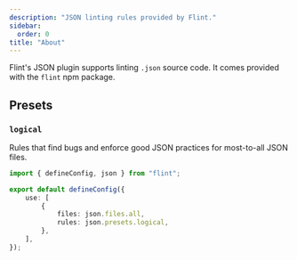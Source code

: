 ```yaml
---
description: "JSON linting rules provided by Flint."
sidebar:
  order: 0
title: "About"
---
```


Flint's JSON plugin supports linting `.json` source code.
It comes provided with the `flint` npm package.

## Presets

### `logical`

Rules that find bugs and enforce good JSON practices for most-to-all JSON files.

```ts title="flint.config.ts"
import { defineConfig, json } from "flint";

export default defineConfig({
	use: [
		{
			files: json.files.all,
			rules: json.presets.logical,
		},
	],
});
```
